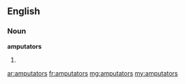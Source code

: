 ==English==

===Noun===
'''amputators'''

# {{plural of|amputator}}

[[ar:amputators]]
[[fr:amputators]]
[[mg:amputators]]
[[my:amputators]]